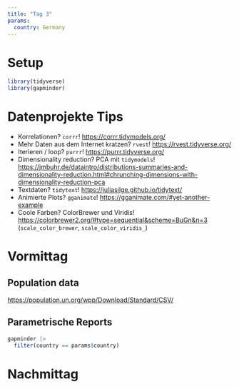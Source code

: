 ```yaml
---
title: "Tag 3"
params:
  country: Germany
---
```


# Setup

```r
library(tidyverse)
library(gapminder)
```

# Datenprojekte Tips

- Korrelationen? `corrr`!
  <https://corrr.tidymodels.org/>
- Mehr Daten aus dem Internet kratzen? `rvest`!
  <https://rvest.tidyverse.org/>
- Iterieren / loop? `purrr`!
  <https://purrr.tidyverse.org/>
- Dimensionality reduction? PCA mit `tidymodels`!
  <https://jmbuhr.de/dataintro/distributions-summaries-and-dimensionality-reduction.html#chrunching-dimensions-with-dimensionality-reduction-pca>
- Textdaten? `tidytext`!
  <https://juliasilge.github.io/tidytext/>
- Animierte Plots? `gganimate`!
  <https://gganimate.com/#yet-another-example>
- Coole Farben? ColorBrewer und Viridis!
  <https://colorbrewer2.org/#type=sequential&scheme=BuGn&n=3>
  (`scale_color_brewer`, `scale_color_viridis_`)

# Vormittag

## Population data

<https://population.un.org/wpp/Download/Standard/CSV/>


## Parametrische Reports

```r
gapminder |> 
  filter(country == params$country)
```



# Nachmittag


